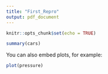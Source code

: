 ```yaml
---
title: "First_Repro"
output: pdf_document
---
```


```r
knitr::opts_chunk$set(echo = TRUE)
```


```r
summary(cars)
```

You can also embed plots, for example:

```r
plot(pressure)
```
